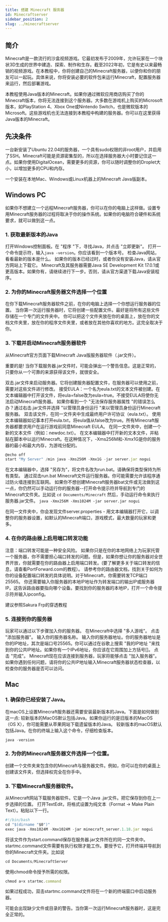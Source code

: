 ```yaml
---
title: 搭建 Minecraft 服务器
id: Minecraftserver
sidebar_position: 2
slug: ../minecraftserver
---
```


<head>
<script src="https://fastly.jsdelivr.net/gh/SurpriseLon/Fontawesome-6@main/js/all.js" async=""></script>
<script src="https://unpkg.com/@waline/client@v2/dist/waline.js"></script>
<script src="https://onedrive-vercel-index-beta-pearl.vercel.app/api/raw/?path=/wiki/common.js"></script>
<link
    rel="stylesheet"
    href="https://unpkg.com/@waline/client@v2/dist/waline.css"
  />
  <script async src="https://pagead2.googlesyndication.com/pagead/js/adsbygoogle.js?client=ca-pub-8434505608196685"
     crossorigin="anonymous"></script>
</head>

## <i class="fa-duotone fa-arrow-right-to-arc"></i> 简介

<Typography variant="subtitle1" gutterBottom component="div">
Minecraft是一款流行的沙盒视频游戏。它最初发布于2009年，允许玩家在一个块状3D生成的世界中建造、探索、制作和生存。截至2022年初，它是有史以来最畅销的视频游戏。在本教程中，你将创建自己的Minecraft服务器，以便你和你的朋友可以一起玩。具体来说，你将安装必要的软件包来运行Minecraft，配置服务器来运行，然后部署游戏。
 </Typography>   

<Admonition type="tip">
  <p>
    本教程使用<Link to="https://www.minecraft.net/zh-hans/store/minecraft-java-edition/">Java版本的Minecraft</Link>。如果你通过微软应用商店购买了你的Minecraft版本，你将无法连接到这个服务器。大多数在游戏机上购买的Microsoft版本，如PlayStation 4、Xbox One或Nintendo Switch，也是微软版本的Microsoft。这些游戏机也无法连接到本教程中构建的服务器。你可以在<Link to="https://www.minecraft.net/zh-hans/get-Minecraft">这里</Link>获得Java版本的Minecraft。
  </p>
</Admonition>

## <i class="fa-duotone fa-presentation-screen"></i> 先决条件

<Typography variant="subtitle1" gutterBottom component="div">
一台新安装了Ubuntu 22.04的服务器，一个具有sudo权限的非root用户，并启用了SSH。Minecraft可能是资源密集型的，所以在选择服务器大小时要记住这一点。如果你使用DigitalOcean，需要更多的资源，你可以随时调整你的Droplet大小，以增加更多的CPU和内存。

一个安装在本地Mac、Windows或Linux机器上的Minecraft Java版副本。
</Typography>

## Windows PC

<Typography variant="subtitle1" gutterBottom component="div">
如果你不想建立一个远程Minecraft服务器，你可以在你的电脑上这样做。设置专用Minecraft服务器的过程将取决于你的操作系统。如果你的电脑符合硬件和系统要求，就可以做到这一点。
</Typography>    

### 1. 获取最新版本的Java

<Typography variant="subtitle1" gutterBottom component="div">
打开Windows控制面板。在 "程序 "下，寻找Java，并点击 "立即更新"。
</Typography>
<Typography variant="subtitle1" gutterBottom component="div">
打开一个命令提示符，输入<code>java -version</code>。你应该看到一个版本号。
</Typography>
<Typography variant="subtitle1" gutterBottom component="div">
<Link to="https://www.java.com/zh-CN/download/">检查Java网站，看看最新的版本是什么。</Link>
</Typography>
<Typography variant="subtitle1" gutterBottom component="div">
如果你的版本已经过时，或者你没有安装Java，请从官方网站上下载它。
</Typography>

<Typography variant="subtitle1" gutterBottom component="div">
 Minecraft及其服务器需要Java SE Development Kit 17.0.1或更高版本。如果你有，请继续进行下一步。否则，请从<Link to="https://www.oracle.com/java/technologies/javase/jdk17-archive-downloads.html">官方渠道</Link>下载Java安装程序。
 </Typography>   

 ### 2. 为你的Minecraft服务器文件选择一个位置

<Typography variant="subtitle1" gutterBottom component="div">
在你下载Minecraft服务器软件之前，在你的电脑上选择一个你想运行服务器的位置。
</Typography>
<Typography variant="subtitle1" gutterBottom component="div">
当你第一次运行服务器时，它将创建一些配置文件。最好是将所有这些文件存储在一个专门的文件夹中。
</Typography>
<Typography variant="subtitle1" gutterBottom component="div">
你可以把这个文件夹放在你的桌面上，放在你的文档文件夹里，放在你的程序文件夹里，或者放在其他你喜欢的地方。这完全取决于你。
</Typography>

### 3. 下载并启动Minecraft服务器软件

<Typography variant="subtitle1" gutterBottom component="div">
    从<Link to="https://www.minecraft.net/zh-hans/download/server">Minecraft官方页面</Link>下载Minecraft Java版服务器软件（.jar文件）。
</Typography>
<Admonition type="caution">
  <p>
    重要的是! 当你下载服务器.jar文件时，可能会弹出一个警告信息。这是正常的，只要你从一个可靠的来源获得该文件，就很安全。
  </p>
</Admonition>
<Typography variant="subtitle1" gutterBottom component="div">
双击.jar文件来启动服务器。它将创建服务器配置文件，在服务器可以使用之前，需要对这些文件进行修改。
</Typography>
<Typography variant="subtitle1" gutterBottom component="div">
接受EULA：一个名为eula.txt的文本文件被创建。在文本编辑器中打开该文件，将eula=false改为eula=true。不接受EULA将使你无法启动Minecraft服务器。
</Typography>
<Typography variant="subtitle1" gutterBottom component="div">
如果你看到一个 "无法保存服务器属性 "的错误怎么办？通过右击.jar文件并选择 "以管理员身份运行 "来以管理员身份运行Minecraft服务器。
</Typography>
<Typography variant="subtitle1" gutterBottom component="div">
双击该文件，在同一文件夹中生成最终用户许可协议（eula.txt）。
</Typography>
<Typography variant="subtitle1" gutterBottom component="div">
使用文本编辑器如记事本打开eula.txt，将eula值从false改为true。所有Minecraft服务器都要求用户在运行游戏前同意<Link to="https://account.mojang.com/documents/minecraft_eula">Minecraft EULA</Link>。
</Typography>
<Typography variant="subtitle1" gutterBottom component="div">
在同一文件夹中，创建一个新的文本文件（例如：newdoc.txt）。
</Typography>
<Typography variant="subtitle1" gutterBottom component="div">
在文本编辑器中打开新的文本文件，并粘贴在脚本中以运行Minecraft。在这种情况下，-Xms256M和-Xmx1G是你的服务器的最小和最大内存，为游戏分配的。
</Typography>

```jsx live
@echo off
start "My Server" /min java -Xms256M -Xmx1G -jar server.jar nogui
```

<Typography variant="subtitle1" gutterBottom component="div">
在文本编辑器中，选择 "另存为"，将文件名改为run.bat。请确保将类型保持为所有类型。
</Typography>
<Typography variant="subtitle1" gutterBottom component="div">
通过双击run.bat Minecraft文件运行服务器。你可能需要允许该程序通过防火墙连接到互联网。
</Typography>
<Typography variant="subtitle1" gutterBottom component="div">
如果你不想创建Minecraft服务器bat文件或无法做到这一点，你仍然可以手动运行你的服务器--打开命令提示符并导航到专门的Minecraft文件夹。比如说
</Typography>
<code>cd Documents/Minecraft</code>
<Typography variant="subtitle1" gutterBottom component="div">
然后，手动运行命令来执行服务器.jar文件。
</Typography>
<code>java -Xmx256M -Xms1024M -jar server.jar nogui</code>
<Admonition type="tip">
  <p>
    在同一文件夹中，你会发现文件server.properties - 用文本编辑器打开它，以调整你的服务器设置，如默认的Minecraft端口，游戏模式，最大数量的玩家和更多。
  </p>
</Admonition>

### 4. 在你的路由器上启用端口转发功能

<Typography variant="subtitle1" gutterBottom component="div">
注意：端口转发可能是一种安全风险。
</Typography>
<Typography variant="subtitle1" gutterBottom component="div">
如果你只是在你的本地网络上为玩家托管一个服务器，你不需要担心端口转发的问题。但是，如果你想让你的服务器对全世界开放，你就需要在你的路由器上启用端口转发。(要了解更多关于端口转发的信息，<Link to="https://portforward.com/">请查看PortForward.com的教程</Link>）。
</Typography>
<Typography variant="subtitle1" gutterBottom component="div">
请参考你的路由器文档，找到关于如何为你的设备配置端口转发的具体说明。对于Minecraft，你需要转发TCP端口25565。
</Typography>
<Typography variant="subtitle1" gutterBottom component="div">
你还需要输入你服务器的本地IP地址作为转发端口的输出IP或服务器IP。这告诉路由器要指向哪个设备。要找到你的服务器的本地IP，打开一个命令提示符并输入ipconfig。
</Typography>
<Admonition type="tip">
  <p>
    建议参照<Link to="https://doc.natfrp.com/#/app/mc">Sakura Frp</Link>的穿透教程
  </p>
</Admonition>

### 5. 连接到你的服务器

<Typography variant="subtitle1" gutterBottom component="div">
玩家可以通过以下步骤加入你的服务器。
</Typography>
<Typography variant="subtitle1" gutterBottom component="div">
在Minecraft中选择 "多人游戏"。
</Typography>
<Typography variant="subtitle1" gutterBottom component="div">
点击 "添加服务器"。
</Typography>
<Typography variant="subtitle1" gutterBottom component="div">
输入你的服务器名称。
</Typography>
<Typography variant="subtitle1" gutterBottom component="div">
输入你的服务器地址。你的服务器地址是你的IP地址，其次是端口号25565。你可以通过在谷歌上搜索 "我的IP地址 "来找到你的公共IP地址。如果你有一个IPv6地址，你应该在它周围加上方括号[]。
</Typography>
<Typography variant="subtitle1" gutterBottom component="div">
点击 "完成"。
</Typography>
<Typography variant="subtitle1" gutterBottom component="div">
Minecraft现在应该连接到服务器，玩家将能够点击 "加入服务器"。
</Typography>
<Typography variant="subtitle1" gutterBottom component="div">
如果你遇到任何问题，请将你的公共IP地址输入<Link to="https://dinnerbone.com/minecraft/tools/status/">Minecraft服务器状态检查器</Link>，以检查你的服务器是否可以访问。
</Typography>

## Mac

### 1. 确保你已经安装了Java。

<Typography variant="subtitle1" gutterBottom component="div">
在macOS上设置Minecraft服务器还需要安装最新版本的Java。下面是如何做到这一点:
</Typography>
<Typography variant="subtitle1" gutterBottom component="div">
较新版本的MacOS默认包括Java。如果你运行的是旧版本的MacOS（OS X），你可能需要<Link to="https://support.apple.com/kb/DL1572?viewlocale=zh_CN">从苹果网站下载遗留版本的Java</Link>。
</Typography>
<Typography variant="subtitle1" gutterBottom component="div">
较新版本的macOS默认包括Java。在你的终端上输入这个命令，仔细检查版本。
</Typography>

```jsx live
java -version
```

### 2. 为你的Minecraft服务器文件选择一个位置。

<Typography variant="subtitle1" gutterBottom component="div">
创建一个文件夹来包含你的Minecraft与服务器文件。例如，你可以在你的桌面上创建该文件夹，但选择权完全在你手中。
</Typography>

### 3. 下载Minecraft服务器软件。

<Typography variant="subtitle1" gutterBottom component="div">
从Minecraft网站下载服务器软件。它是一个Java .jar文件。把它保存到你在上一步选择的位置。
</Typography>
<Typography variant="subtitle1" gutterBottom component="div">
打开TextEdit，将格式设置为纯文本（Format -> Make Plain Text）。粘贴以下一行。
</Typography>

```jsx live
#!/bin/bash
cd "$(dirname "$0")"
exec java -Xms1024M -Xmx1024M -jar minecraft_server.1.18.jar nogui
```

<Typography variant="subtitle1" gutterBottom component="div">
将该文件作为start.command保存在服务器.jar文件所在的同一文件夹中。
</Typography>
<Typography variant="subtitle1" gutterBottom component="div">
startmc.command文件需要有执行权限才能工作。要授予它，打开终端并导航到你的Minecraft文件夹。比如说
</Typography>

```jsx live
cd Documents/MinecraftServer
```

<Typography variant="subtitle1" gutterBottom component="div">
使用chmod命令授予所需的权限。
</Typography>

```jsx live
chmod a+x startmc.command
```

<Typography variant="subtitle1" gutterBottom component="div">
如果过程成功，双击startmc.command文件将在一个新的终端窗口中启动服务器。
</Typography>
<Admonition type="tip">
  <p>
    可能会出现缺少文件或目录的警告。当你第一次运行Minecraft服务器时，这是完全正常的。
  </p>
</Admonition>


<div id="waline"></div>